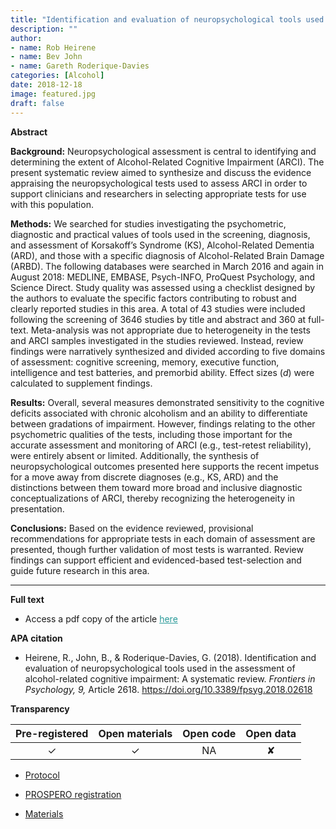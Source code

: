 ```yaml
---
title: "Identification and evaluation of neuropsychological tools used in the assessment of alcohol-related cognitive impairment: A systematic review"
description: ""
author:
- name: Rob Heirene
- name: Bev John
- name: Gareth Roderique-Davies
categories: [Alcohol]
date: 2018-12-18
image: featured.jpg
draft: false
---
```


**Abstract**

**Background:** Neuropsychological assessment is central to identifying and determining the extent of Alcohol-Related Cognitive Impairment (ARCI). The present systematic review aimed to synthesize and discuss the evidence appraising the neuropsychological tests used to assess ARCI in order to support clinicians and researchers in selecting appropriate tests for use with this population.

**Methods:** We searched for studies investigating the psychometric, diagnostic and practical values of tools used in the screening, diagnosis, and assessment of Korsakoff's Syndrome (KS), Alcohol-Related Dementia (ARD), and those with a specific diagnosis of Alcohol-Related Brain Damage (ARBD). The following databases were searched in March 2016 and again in August 2018: MEDLINE, EMBASE, Psych-INFO, ProQuest Psychology, and Science Direct. Study quality was assessed using a checklist designed by the authors to evaluate the specific factors contributing to robust and clearly reported studies in this area. A total of 43 studies were included following the screening of 3646 studies by title and abstract and 360 at full-text. Meta-analysis was not appropriate due to heterogeneity in the tests and ARCI samples investigated in the studies reviewed. Instead, review findings were narratively synthesized and divided according to five domains of assessment: cognitive screening, memory, executive function, intelligence and test batteries, and premorbid ability. Effect sizes (*d*) were calculated to supplement findings.

**Results:** Overall, several measures demonstrated sensitivity to the cognitive deficits associated with chronic alcoholism and an ability to differentiate between gradations of impairment. However, findings relating to the other psychometric qualities of the tests, including those important for the accurate assessment and monitoring of ARCI (e.g., test-retest reliability), were entirely absent or limited. Additionally, the synthesis of neuropsychological outcomes presented here supports the recent impetus for a move away from discrete diagnoses (e.g., KS, ARD) and the distinctions between them toward more broad and inclusive diagnostic conceptualizations of ARCI, thereby recognizing the heterogeneity in presentation.

**Conclusions:** Based on the evidence reviewed, provisional recommendations for appropriate tests in each domain of assessment are presented, though further validation of most tests is warranted. Review findings can support efficient and evidenced-based test-selection and guide future research in this area.

------------------------------------------------------------------------

**Full text**

-   Access a pdf copy of the article [here](HeireneEtal(2018)SystematicReview.pdf){style="color: #289998"}

**APA citation**

-   Heirene, R., John, B., & Roderique-Davies, G. (2018). Identification and evaluation of neuropsychological tools used in the assessment of alcohol-related cognitive impairment: A systematic review. *Frontiers in Psychology, 9,* Article 2618. [https://doi.org/10.3389/fpsyg.2018.02618](https://psycnet.apa.org/doi/10.3389/fpsyg.2018.02618)

**Transparency**

| Pre-registered | Open materials | Open code | Open data |
|:--------------:|:--------------:|:---------:|:---------:|
|       ✓        |       ✓        |    NA     |     ✘     |

-   [Protocol](https://doi.org/10.1080/23311908.2016.1229841)

-   [PROSPERO registration](https://www.crd.york.ac.uk/prospero/display_record.php?RecordID=30209)

-   [Materials](https://www.frontiersin.org/articles/10.3389/fpsyg.2018.02618/full#supplementary-material)

